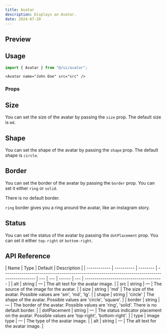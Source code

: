 ```yaml
---
title: Avatar
description: Displays an Avatar.
date: 2024-07-20
---
```


## Preview

<ComponentPreview name="/ui/avatar-demos/avatar" />

## Usage

```jsx
import { Avatar } from "@/ui/avatar";
```

```tsx
<Avatar name="John Doe" src="src" />
```

### Props

## Size

You can set the size of the avatar by passing the `size` prop. The default size is `md`.

<ComponentPreview name="/ui/avatar-demos/avatar-sizes" />

## Shape

You can set the shape of the avatar by passing the `shape` prop. The default shape is `circle`.

<ComponentPreview name="/ui/avatar-demos/avatar-shape" />

## Border

You can set the border of the avatar by passing the `border` prop.
You can set it either `ring` or `solid`.

There is no default border.

`ring` border gives you a ring around the avatar, like an instagram story.

<ComponentPreview name="/ui/avatar-demos/avatar-border" />

## Status

You can set the status of the avatar by passing the `dotPlacement` prop.
You can set it either `top-right` or `bottom-right`.

<ComponentPreview name="/ui/avatar-demos/avatar-dot" />

## API Reference

| Name         | Type       | Default  | Description                                                                                    |
| ------------ | ---------- | -------- | ---------------------------------------------------------------------------------------------- | --- | --- | ------ | --- | --------------------------------------- |
| alt          | string     | —        | The alt text for the avatar image.                                                             |     | src | string | —   | The source of the image for the avatar. |
| size         | string     | 'md'     | The size of the avatar. Possible values are 'sm', 'md', 'lg'.                                  |
| shape        | string     | 'circle' | The shape of the avatar. Possible values are 'circle', 'square'.                               |
| border       | string     | —        | The border of the avatar. Possible values are 'ring', 'solid'. There is no default border.     |
| dotPlacement | string     | —        | The status indicator placement on the avatar. Possible values are 'top-right', 'bottom-right'. |
| type         | image type | —        | The type of the avatar image.                                                                  |
| alt          | string     | —        | The alt text for the avatar image.                                                             |
